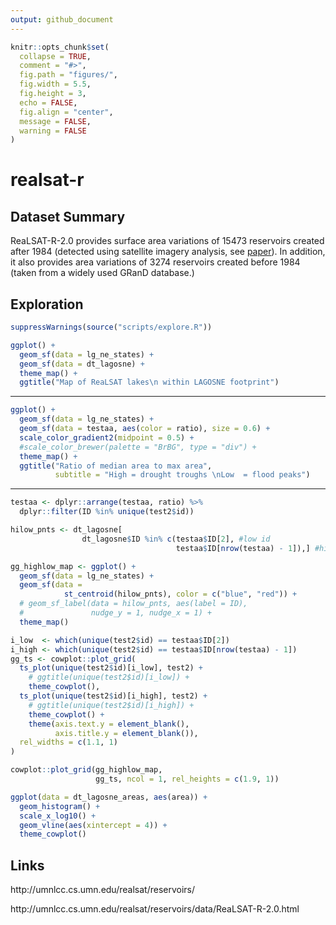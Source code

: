 ```yaml
---
output: github_document
---
```


<!-- README.md is generated from README.Rmd. Please edit that file -->

```r
knitr::opts_chunk$set(
  collapse = TRUE,
  comment = "#>", 
  fig.path = "figures/",
  fig.width = 5.5, 
  fig.height = 3,
  echo = FALSE, 
  fig.align = "center", 
  message = FALSE, 
  warning = FALSE
)
```

# realsat-r

## Dataset Summary

ReaLSAT-R-2.0 provides surface area variations of 15473 reservoirs created after 1984 (detected using satellite imagery analysis, see [paper](http://umnlcc.cs.umn.edu/realsat/reservoirs/data/ReaLSAT-R-2.0.pdf)). In addition, it also provides area variations of 3274 reservoirs created before 1984 (taken from a widely used GRanD database.)

## Exploration

```r
suppressWarnings(source("scripts/explore.R"))
```

```r
ggplot() +
  geom_sf(data = lg_ne_states) +
  geom_sf(data = dt_lagosne) +
  theme_map() +
  ggtitle("Map of ReaLSAT lakes\n within LAGOSNE footprint")
```

----

```r
ggplot() +
  geom_sf(data = lg_ne_states) +
  geom_sf(data = testaa, aes(color = ratio), size = 0.6) +
  scale_color_gradient2(midpoint = 0.5) +
  #scale_color_brewer(palette = "BrBG", type = "div") +
  theme_map() +
  ggtitle("Ratio of median area to max area",
          subtitle = "High = drought troughs \nLow  = flood peaks")
```

----

```r
testaa <- dplyr::arrange(testaa, ratio) %>%
  dplyr::filter(ID %in% unique(test2$id))

hilow_pnts <- dt_lagosne[
                dt_lagosne$ID %in% c(testaa$ID[2], #low id
                                     testaa$ID[nrow(testaa) - 1]),] #high id

gg_highlow_map <- ggplot() + 
  geom_sf(data = lg_ne_states) +
  geom_sf(data = 
            st_centroid(hilow_pnts), color = c("blue", "red")) +
  # geom_sf_label(data = hilow_pnts, aes(label = ID), 
  #               nudge_y = 1, nudge_x = 1) +
  theme_map()

i_low  <- which(unique(test2$id) == testaa$ID[2])
i_high <- which(unique(test2$id) == testaa$ID[nrow(testaa) - 1])
gg_ts <- cowplot::plot_grid(
  ts_plot(unique(test2$id)[i_low], test2) +
    # ggtitle(unique(test2$id)[i_low]) +
    theme_cowplot(),
  ts_plot(unique(test2$id)[i_high], test2) + 
    # ggtitle(unique(test2$id)[i_high]) +
    theme_cowplot() +
    theme(axis.text.y = element_blank(), 
          axis.title.y = element_blank()), 
  rel_widths = c(1.1, 1)
)

cowplot::plot_grid(gg_highlow_map, 
                   gg_ts, ncol = 1, rel_heights = c(1.9, 1))

```

```r
ggplot(data = dt_lagosne_areas, aes(area)) +
  geom_histogram() +
  scale_x_log10() +
  geom_vline(aes(xintercept = 4)) +
  theme_cowplot()
```

## Links

http://umnlcc.cs.umn.edu/realsat/reservoirs/

http://umnlcc.cs.umn.edu/realsat/reservoirs/data/ReaLSAT-R-2.0.html
